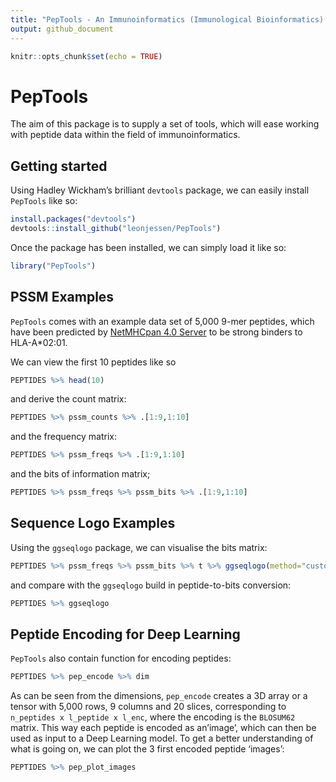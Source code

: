 ```yaml
---
title: "PepTools - An Immunoinformatics (Immunological Bioinformatics) R-package for working with peptide data"
output: github_document
---
```


```r
knitr::opts_chunk$set(echo = TRUE)
```

# PepTools

The aim of this package is to supply a set of tools, which will ease working with peptide data within the field of immunoinformatics.

## Getting started

Using Hadley Wickham's brilliant `devtools` package, we can easily install `PepTools` like so:
```r
install.packages("devtools")
devtools::install_github("leonjessen/PepTools")
```

Once the package has been installed, we can simply load it like so:
```r
library("PepTools")
```

## PSSM Examples

`PepTools` comes with an example data set of 5,000 9-mer peptides, which have been predicted by [NetMHCpan 4.0 Server](http://www.cbs.dtu.dk/services/NetMHCpan-4.0/) to be strong binders to HLA-A*02:01.

We can view the first 10 peptides like so
```r
PEPTIDES %>% head(10)
```

and derive the count matrix:
```r
PEPTIDES %>% pssm_counts %>% .[1:9,1:10]
```

and the frequency matrix:
```r
PEPTIDES %>% pssm_freqs %>% .[1:9,1:10]
```

and the bits of information matrix;
```r
PEPTIDES %>% pssm_freqs %>% pssm_bits %>% .[1:9,1:10]
```

## Sequence Logo Examples

Using the `ggseqlogo` package, we can visualise the bits matrix:
```r
PEPTIDES %>% pssm_freqs %>% pssm_bits %>% t %>% ggseqlogo(method="custom")
```

and compare with the `ggseqlogo` build in peptide-to-bits conversion:
```r
PEPTIDES %>% ggseqlogo
```

## Peptide Encoding for Deep Learning

`PepTools` also contain function for encoding peptides:
 
```r
PEPTIDES %>% pep_encode %>% dim
```

As can be seen from the dimensions, `pep_encode` creates a 3D array or a tensor with 5,000 rows, 9 columns and 20 slices, corresponding to `n_peptides x l_peptide x l_enc`, where the encoding is the `BLOSUM62` matrix. This way each peptide is encoded as an'image', which can then be used as input to a Deep Learning model. To get a better understanding of what is going on, we can plot the 3 first encoded peptide 'images':
```r
PEPTIDES %>% pep_plot_images
```
